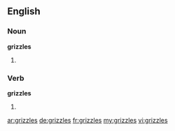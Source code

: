 ==English==

===Noun===
'''grizzles'''

# {{plural of|[[grizzle]]}}

===Verb===
'''grizzles'''

# {{third-person singular of|[[grizzle]]}}

[[ar:grizzles]]
[[de:grizzles]]
[[fr:grizzles]]
[[my:grizzles]]
[[vi:grizzles]]